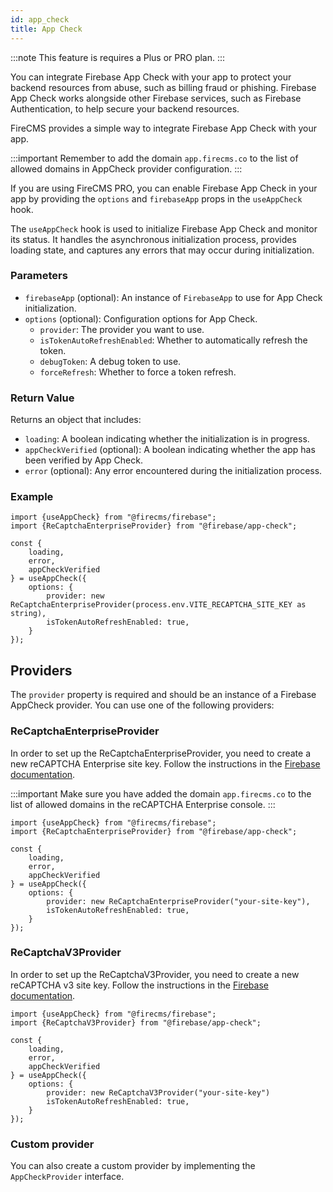 ```yaml
---
id: app_check
title: App Check
---
```


:::note
This feature is requires a Plus or PRO plan.
:::

You can integrate Firebase App Check with your app to protect your backend resources from abuse, such as billing fraud
or phishing. Firebase App Check works alongside other Firebase services, such as Firebase Authentication,
to help secure your backend resources.

FireCMS provides a simple way to integrate Firebase App Check with your app.

:::important
Remember to add the domain `app.firecms.co` to the list of allowed domains in AppCheck provider configuration.
:::

If you are using FireCMS PRO, you can enable Firebase App Check in your app by providing the `options`
and `firebaseApp` props in the `useAppCheck` hook.

The `useAppCheck` hook is used to initialize Firebase App Check and monitor its status.
It handles the asynchronous initialization process, provides loading state, and captures any errors that
may occur during initialization.

### Parameters

- `firebaseApp` (optional): An instance of `FirebaseApp` to use for App Check initialization.
- `options` (optional): Configuration options for App Check.
    - `provider`: The provider you want to use.
    - `isTokenAutoRefreshEnabled`: Whether to automatically refresh the token.
    - `debugToken`: A debug token to use.
    - `forceRefresh`: Whether to force a token refresh.

### Return Value

Returns an object that includes:
- `loading`: A boolean indicating whether the initialization is in progress.
- `appCheckVerified` (optional): A boolean indicating whether the app has been verified by App Check.
- `error` (optional): Any error encountered during the initialization process.

### Example

```tsx
import {useAppCheck} from "@firecms/firebase";
import {ReCaptchaEnterpriseProvider} from "@firebase/app-check";

const {
    loading,
    error,
    appCheckVerified
} = useAppCheck({
    options: {
        provider: new ReCaptchaEnterpriseProvider(process.env.VITE_RECAPTCHA_SITE_KEY as string),
        isTokenAutoRefreshEnabled: true,
    }
});
```


## Providers

The `provider` property is required and should be an instance of a Firebase AppCheck provider.
You can use one of the following providers:

### ReCaptchaEnterpriseProvider

In order to set up the ReCaptchaEnterpriseProvider, you need to create a new reCAPTCHA Enterprise site key.
Follow the instructions in the [Firebase documentation](https://firebase.google.com/docs/app-check/web/recaptcha-enterprise-provider).

:::important
Make sure you have added the domain `app.firecms.co` to the list of allowed domains in the reCAPTCHA Enterprise console.
:::

```tsx
import {useAppCheck} from "@firecms/firebase";
import {ReCaptchaEnterpriseProvider} from "@firebase/app-check";

const {
    loading,
    error,
    appCheckVerified
} = useAppCheck({
    options: {
        provider: new ReCaptchaEnterpriseProvider("your-site-key"),
        isTokenAutoRefreshEnabled: true,
    }
});
```

### ReCaptchaV3Provider

In order to set up the ReCaptchaV3Provider, you need to create a new reCAPTCHA v3 site key.
Follow the instructions in the [Firebase documentation](https://firebase.google.com/docs/app-check/web/recaptcha-provider).

```tsx
import {useAppCheck} from "@firecms/firebase";
import {ReCaptchaV3Provider} from "@firebase/app-check";

const {
    loading,
    error,
    appCheckVerified
} = useAppCheck({
    options: {
        provider: new ReCaptchaV3Provider("your-site-key")
        isTokenAutoRefreshEnabled: true,
    }
});
```

### Custom provider

You can also create a custom provider by implementing the `AppCheckProvider` interface.
